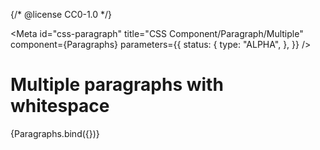 {/* @license CC0-1.0 */}


<Meta
  id="css-paragraph"
  title="CSS Component/Paragraph/Multiple"
  component={Paragraphs}
  parameters={{
    status: {
      type: "ALPHA",
    },
  }}
/>

# Multiple paragraphs with whitespace

<Canvas>
  <Story name="Multiple" args={{ items: [{ ...exampleArgs, lead: true }, exampleArgs, exampleArgs] }}>
    {Paragraphs.bind({})}
  </Story>
</Canvas>
